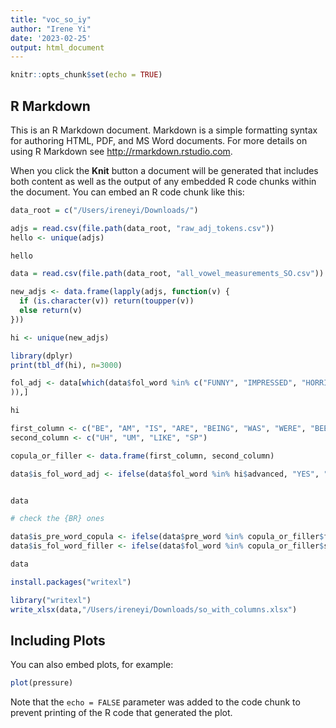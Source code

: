 ```yaml
---
title: "voc_so_iy"
author: "Irene Yi"
date: '2023-02-25'
output: html_document
---
```


```r
knitr::opts_chunk$set(echo = TRUE)
```

## R Markdown

This is an R Markdown document. Markdown is a simple formatting syntax for authoring HTML, PDF, and MS Word documents. For more details on using R Markdown see <http://rmarkdown.rstudio.com>.

When you click the **Knit** button a document will be generated that includes both content as well as the output of any embedded R code chunks within the document. You can embed an R code chunk like this:

```r
data_root = c("/Users/ireneyi/Downloads/")

adjs = read.csv(file.path(data_root, "raw_adj_tokens.csv"))
hello <- unique(adjs)

```

```r
hello
```

```r
data = read.csv(file.path(data_root, "all_vowel_measurements_SO.csv"))
```


```r
new_adjs <- data.frame(lapply(adjs, function(v) {
  if (is.character(v)) return(toupper(v))
  else return(v)
}))

hi <- unique(new_adjs)

library(dplyr) 
print(tbl_df(hi), n=3000)

fol_adj <- data[which(data$fol_word %in% c("FUNNY", "IMPRESSED", "HORRIBLE", "MUCH", "GAY", "MANY", "RACIST", "BAD", "CLOSE", "DISGUSTED", "MAD", "COMMON", "UPSET", "BUSY", "GOOD", "HOT", "FAST", "INTERESTING", "CHEAP", "DIFFERENT", "COMPACT", "SPANISH", "LONG", "WEIRD", "STRANGE", "SMALL", "NATURAL", "ALIEN", "STRICT", "BUBBLY", "SHORT", "EXCITED", "CRAZY", "BASIC", "UPTIGHT", "OLD", "PEACEFUL", "LAST", "BIG", "HUGE", "INEXPENSIVE", "AMAZING", "CUTE", "BEAUTIFUL", "EMOTIONAL", "STUPID", "SMART", "QUICK", "MOST", "NICE", "SHOCKED", "LARGE", "OKAY", "EASY", "WORRIED", "LITTLE", "COMFORTABLE", "IMPORTANT", "RUDE", "IGNORANT", "SOUTHERN", "FRIENDLY", "PROUD", "COZY", "SWEET", "CHUNKY", "MOUNTAINOUS", "COOL", "UNPREDICTABLE", "UNRELIABLE", "BLATANT", "PERVASIVE", "DANGEROUS", "SCANDALOUS", "HARD", "SCARED", "FORTH", "MEXICAN", "INDEPENDENT", "FLUENT", "GLAD", "RIGHT", "DRY", "HIGH", "OFFENSIVE", "INTERESTED", "FEW", "POPULAR", "POWERFUL", "INCIDENTAL", "ROUGH", "EXPENSIVE", "DEEP", "CRAPPY", "CONSERVATIVE", "BRASH", "INSECURE", "YOUNG", "REBELLIOUS", "AFFORDABLE", "ASHAMED", "ANGRY", "SURPRISED", "VAST", "GORGEOUS", "ALLURING", "DECADENT", "GENUINE", "EXOTIC", "JUDGMENTAL", "AWKWARD", "ENVIOUS", "BORING", "FREE", "HAPPY", "MULTIDIMENSIONAL", "RANDOM", "BRIGHT", "LIBERAL", "TIRED", "UNDECIDED", "DRAMATIC", "ODD", "DIVERSE", "STUART", "HEAVY", "DULL", "FUN", "THICK", "SLOW", "SPECIAL", "DUMB", "SAFE", "LOW", "FABULOUS", "STRONG", "TASTY", "ITALIAN", "PICKY", "WORTH", "COLD", "GREEK", "GRATEFUL", "BRAZEN", "VICIOUS", "READY", "PAST", "RICH", "RAMPANT", "OBLIVIOUS", "SAME", "OVERPRICED", "AWESOME", "SICK", "TERRIBLE", "STRESSFUL", "CONFIDENT", "FULL", "FEARFUL", "RESENTFUL", "RURAL", "LO", "TINY", "BIZARRE", "SECLUDED", "QUIET", "SAD", "AGGRESSIVE", "ICONIC", "FAMILIAR", "BLUE", "ADORABLE", "EAGER", "FIRST", "FL", "HETEROSEXUAL", "APATHETIC", "INTER", "VITAL", "ALIVE", "PREDOMINANT", "RIDICULOUS", "PLENTIFUL", "VARIED", "TRIPPY", "WRONG", "WESTERN", "UNATTACHED", "VISIBLE", "PERSONAL", "FRUSTRATING", "PRIVATE", "RISKY", "TOXIC", "LUCKY", "FRUSTRATED", "VALUABLE", "FURIOUS", "SORRY", "MULTIPLE", "WHITE", "ISOLATED", "DEPENDENT", "SIMPLE", "DEFENSIVE", "RUGGED", "DIFFICULT", "CLASSIC", "UGLY", "GREEN", "OPEN", "SORROWFUL", "AFRAID", "SPECIFIC", "OBVIOUS", "OTHER", "EXTREME", "DISAPPOINTING", "CERTAIN", "SURE", "FINE", "REMOTE", "EXCITING", "CONFUSED", "TRUE", "CLEAN", "SUCCESSFUL", "PRETTY", "DISGUSTING", "ELABORATE", "DISTINCT", "POOR", "NEW", "NINTH", "PERFECT", "NUMB", "INACCURATE", "CONCERNED", "UNCLEAR", "OUTRAGEOUS", "BORED", "FOREIGN", "COMPETITIVE", "BOUNTIFUL", "INDECISIVE", "WARM", "PASSIONATE", "STRAIGHT", "FACIAL", "LOUD", "FUCKIN", "PRIMITIVE", "SHY", "FUZZY", "DEMONIC", "RECREATIONAL", "LONELY", "PRECIOUS", "UNDISCIPLINED", "EMBARRASSED", "AWESO", "ATTRACTIVE", "GLAMOROUS", "LAID", "MUGGY", "TOUGH", "CLEAR", "AMAZED", "PAINFUL", "HEALTHY", "FAMOUS", "MARVELOUS", "LONESOME", "VIETNAMESE", "BLACK", "CONGESTED", "SEVERE", "UNIQUE", "THANKFUL", "NORMAL", "SENSITIVE", "NASTY", "COMPLICATED", "WILD", "REPETITIVE", "UNFORTUNATE", "BIGOTED", "SPRAWLING", "SALTY", "JUDGEMENTAL", "DENSE", "SOFT", "DEPRESSED", "SCARCE", "SCREWY", "OUTDATED", "IMMATURE", "EMBARRASSING", "UBIQUITOUS", "SPACIOUS", "BARE", "RIGOROUS", "WELCOMING", "HELPFUL", "DISTINCTIVE", "UNFAIR", "PROHIBITIVE", "PROTECTIVE", "LATE", "DARK", "ABSTRACT", "CONVENIENT", "FASCINATING", "EXPRESSIVE", "SERIOUS", "CURIOUS", "BLIND", "PREVALENT", "TALL", "PROGRESSIVE", "INTELLIGENT", "EAST", "BITTER", "DEAR", "LIMITED", "AWARE", "OAK", "DEAD", "EARLIER", "PROFOUND", "DECENT", "HOMESICK", "UNFRIENDLY", "NOISY", "FORTUNATE", "WONDERFUL", "RELAXED", "HUMBLE", "CROWDED", "STRICK", "SENTIMENTAL", "MEANINGLESS", "DESPERATE", "WE'D", "KNITTED", "HURTFUL", "HECTIC", "MINOR", "CONTROVERSIAL", "ENLIGHTENED", "MODERN", "FRESH", "LAZY", "CREEPY", "SIMILAR", "LIVELY", "WELL", "HARSH", "SCARY", "LOWER", "POPULOUS", "EVERYDAY", "ELEMENTARY", "FLAWED", "COLORFUL", "NERVOUS", "EXCLUSIVE", "CHILL", "HMONG", "SOCIAL", "UNUSUAL", "SHADY", "ANNOYING", "RELIGIOUS", "VIOLENT", "AGRICULTURAL", "ACTIVE", "INCREDIBLE", "PACKED", "GROSS", "CRUEL", "BLANK", "HESITANT", "CORRUPT", "FANCY", "WEALTHY", "PRIOR"
)),]

```
```r
hi
```

```r
first_column <- c("BE", "AM", "IS", "ARE", "BEING", "WAS", "WERE", "BEEN")
second_column <- c("UH", "UM", "LIKE", "SP")

copula_or_filler <- data.frame(first_column, second_column)
```


```r
data$is_fol_word_adj <- ifelse(data$fol_word %in% hi$advanced, "YES", "NO")


data

# check the {BR} ones

```
```r
data$is_pre_word_copula <- ifelse(data$pre_word %in% copula_or_filler$first_column, "YES", "NO")
data$is_fol_word_filler <- ifelse(data$fol_word %in% copula_or_filler$second_column, "YES", "NO")

data

```
```r

install.packages("writexl")

library("writexl")
write_xlsx(data,"/Users/ireneyi/Downloads/so_with_columns.xlsx")
```

## Including Plots

You can also embed plots, for example:

```r
plot(pressure)
```

Note that the `echo = FALSE` parameter was added to the code chunk to prevent printing of the R code that generated the plot.
